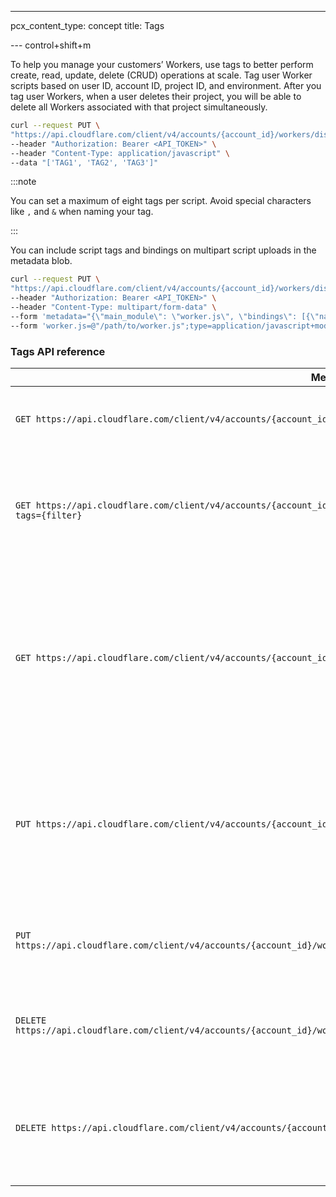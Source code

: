 ---
pcx_content_type: concept
title: Tags

--- control+shift+m


To help you manage your customers’ Workers, use tags to better perform create, read, update, delete (CRUD) operations at scale. Tag user Worker scripts based on user ID, account ID, project ID, and environment. After you tag user Workers, when a user deletes their project, you will be able to delete all Workers associated with that project simultaneously.

```bash
curl --request PUT \
"https://api.cloudflare.com/client/v4/accounts/{account_id}/workers/dispatch/namespaces/{namespace_name}/scripts/{script_name}/tags" \
--header "Authorization: Bearer <API_TOKEN>" \
--header "Content-Type: application/javascript" \
--data "['TAG1', 'TAG2', 'TAG3']"
```

:::note


You can set a maximum of eight tags per script. Avoid special characters like `,` and `&` when naming your tag.


:::

You can include script tags and bindings on multipart script uploads in the metadata blob.

```bash
curl --request PUT \
"https://api.cloudflare.com/client/v4/accounts/{account_id}/workers/dispatch/namespaces/{namespace_name}/scripts/{script_name}" \
--header "Authorization: Bearer <API_TOKEN>" \
--header "Content-Type: multipart/form-data" \
--form 'metadata="{\"main_module\": \"worker.js\", \"bindings\": [{\"name\": \"KV\", \"type\": \"kv_namespace\", \"namespace_id\": \"<KV_NAMESPACE_ID>\"}], \"tags\": [\"customer-123\", \"staging\", \"free-user\"]}"' \
--form 'worker.js=@"/path/to/worker.js";type=application/javascript+module'
```

### Tags API reference

| Method and endpoint                                                                                                                                    | Description                                                                                                                                                                                                      |
| ------------------------------------------------------------------------------------------------------------------------------------------------------ | ---------------------------------------------------------------------------------------------------------------------------------------------------------------------------------------------------------------- |
| `GET https://api.cloudflare.com/client/v4/accounts/{account_id}/workers/dispatch/namespaces/{namespace_name}/scripts/{script_name}/tags`               | Lists tags through a response body of a list of tag strings.                                                                                                                                                     |
| `GET https://api.cloudflare.com/client/v4/accounts/{account_id}/workers/dispatch/namespaces/{namespace_name}/scripts/{script_name}/tags?tags={filter}` | Returns true or false where `filter` is a comma separated pairs of tag names to a yes or no value (for example, `my-tag-value:yes`).                                                                             |
| `GET https://api.cloudflare.com/client/v4/accounts/{account_id}/workers/dispatch/namespaces/{namespace_name}/scripts?tags={filter}`                    | Gets all Worker scripts that have tags that match the filter specified. The filter must be comma separated pairs of tag names to a yes or no value depending if the tag should act as an allowlist or blocklist. |
| `PUT https://api.cloudflare.com/client/v4/accounts/{account_id}/workers/dispatch/namespaces/{namespace_name}/scripts/{script_name}/tags`               | Sets the tags associated with the worker to match the tags specified in the body. If there are tags already associated with the Worker script that are not in the request, they will be removed.                 |
| `PUT https://api.cloudflare.com/client/v4/accounts/{account_id}/workers/dispatch/namespaces/{namespace_name}/scripts/{script_name}/tags/{tag}`         | Adds the single specified tag to the list of tags associated with the Worker script.                                                                                                                             |
| `DELETE https://api.cloudflare.com/client/v4/accounts/{account_id}/workers/dispatch/namespaces/{namespace_name}/scripts/{script_name}/tags/{tag}`      | Deletes the single specified tag from the list of tags associated with the Worker script.                                                                                                                        |
| `DELETE https://api.cloudflare.com/client/v4/accounts/{account_id}/workers/dispatch/namespaces/{namespace_name}/scripts?tags={filter}`                 | Deletes all Worker scripts matching the filter. For example, `tags=testing:yes` would delete all scripts tagged with `testing`.                                                                                  |
